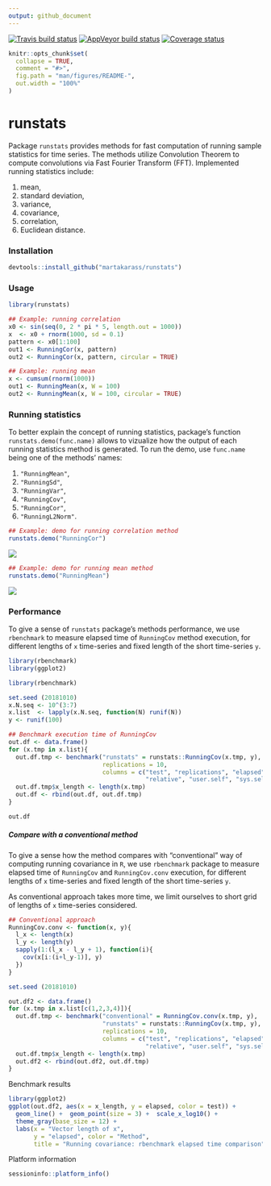 ```yaml
---
output: github_document
---
```



[![Travis build status](https://travis-ci.com/martakarass/runstats.svg?branch=master)](https://travis-ci.com/martakarass/runstats)
[![AppVeyor build status](https://ci.appveyor.com/api/projects/status/github/martakarass/runstats?branch=master&svg=true)](https://ci.appveyor.com/project/martakarass/runstats)
 [![Coverage status](https://codecov.io/gh/martakarass/runstats/branch/master/graph/badge.svg)](https://codecov.io/github/martakarass/runstats?branch=master)

<!-- README.md is generated from README.Rmd. Please edit that file -->


```r
knitr::opts_chunk$set(
  collapse = TRUE,
  comment = "#>",
  fig.path = "man/figures/README-",
  out.width = "100%"
)
```

# runstats

Package `runstats` provides methods for fast computation of running sample statistics for time series. The methods utilize Convolution Theorem to compute convolutions via Fast Fourier Transform (FFT).
Implemented running statistics include:

1. mean, 
2. standard deviation, 
3. variance,
4. covariance, 
5. correlation,
6. Euclidean distance. 

### Installation

```r
devtools::install_github("martakarass/runstats")
```


### Usage 

```r
library(runstats)

## Example: running correlation
x0 <- sin(seq(0, 2 * pi * 5, length.out = 1000))
x  <- x0 + rnorm(1000, sd = 0.1)
pattern <- x0[1:100]
out1 <- RunningCor(x, pattern)
out2 <- RunningCor(x, pattern, circular = TRUE)

## Example: running mean
x <- cumsum(rnorm(1000))
out1 <- RunningMean(x, W = 100)
out2 <- RunningMean(x, W = 100, circular = TRUE)
```


### Running statistics

To better explain the concept of running statistics, package's function `runstats.demo(func.name)` allows to vizualize how the output of each running statistics method is generated. To run the demo, use `func.name` being one of the methods' names: 

1. `"RunningMean"`,
2. `"RunningSd"`,
3. `"RunningVar"`,
4. `"RunningCov"`,
5. `"RunningCor"`,
6. `"RunningL2Norm"`.

```r
## Example: demo for running correlation method  
runstats.demo("RunningCor")
```

![](https://i.imgur.com/DgIW77a.gif)

```r
## Example: demo for running mean method 
runstats.demo("RunningMean")
```

![](https://i.imgur.com/VabjavU.gif)


### Performance

To give a sense of `runstats` package's methods performance, we use `rbenchmark` to measure elapsed time of `RunningCov` method execution, for different lengths of `x` time-series and fixed length of the short time-series `y`.  

```r
library(rbenchmark)
library(ggplot2)
```

```r
library(rbenchmark)

set.seed (20181010)
x.N.seq <- 10^(3:7)
x.list  <- lapply(x.N.seq, function(N) runif(N))
y <- runif(100)

## Benchmark execution time of RunningCov 
out.df <- data.frame()
for (x.tmp in x.list){
  out.df.tmp <- benchmark("runstats" = runstats::RunningCov(x.tmp, y),
                          replications = 10,
                          columns = c("test", "replications", "elapsed",
                                      "relative", "user.self", "sys.self"))
  out.df.tmp$x_length <- length(x.tmp)
  out.df <- rbind(out.df, out.df.tmp)
}

```

```r
out.df
```

##### Compare with a conventional method 

To give a sense how the method compares with "conventional" way of computing running covariance in `R`, we  use `rbenchmark` package to measure elapsed time of `RunningCov` and `RunningCov.conv` execution, for different lengths of `x` time-series and fixed length of the short time-series `y`.   

As conventional approach takes more time, we limit ourselves to short grid of lengths of `x` time-series considered.

```r
## Conventional approach 
RunningCov.conv <- function(x, y){
  l_x <- length(x)
  l_y <- length(y)
  sapply(1:(l_x - l_y + 1), function(i){
    cov(x[i:(i+l_y-1)], y)
  })
}

set.seed (20181010)

out.df2 <- data.frame()
for (x.tmp in x.list[c(1,2,3,4)]){
  out.df.tmp <- benchmark("conventional" = RunningCov.conv(x.tmp, y),
                          "runstats" = runstats::RunningCov(x.tmp, y),
                          replications = 10,
                          columns = c("test", "replications", "elapsed",
                                      "relative", "user.self", "sys.self"))
  out.df.tmp$x_length <- length(x.tmp)
  out.df2 <- rbind(out.df2, out.df.tmp)
}


```

Benchmark results

```r
library(ggplot2)
ggplot(out.df2, aes(x = x_length, y = elapsed, color = test)) + 
  geom_line() +  geom_point(size = 3) +  scale_x_log10() + 
  theme_gray(base_size = 12) + 
  labs(x = "Vector length of x",
       y = "elapsed", color = "Method", 
       title = "Running covariance: rbenchmark elapsed time comparison")
```

Platform information

```r
sessioninfo::platform_info()
```







